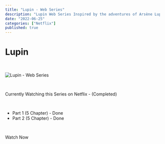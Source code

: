 ```yaml
---
title: "Lupin - Web Series"
description: "Lupin Web Series Inspired by the adventures of Arsène Lupin."
date: "2022-06-25"
categories: ["Netflix"]
published: true
---
```



# Lupin

<br />

![Lupin - Web Series](./lupin.png)

<br />

Currently Watching this Series on Netflix - (Completed)

<br />

- Part 1 (5 Chapter) - Done
- Part 2 (5 Chapter) - Done

<br />

<ExternalLink href="https://www.netflix.com/in/title/80994082" class="button is-rounded is-warning">Watch Now</ExternalLink>

<br />
